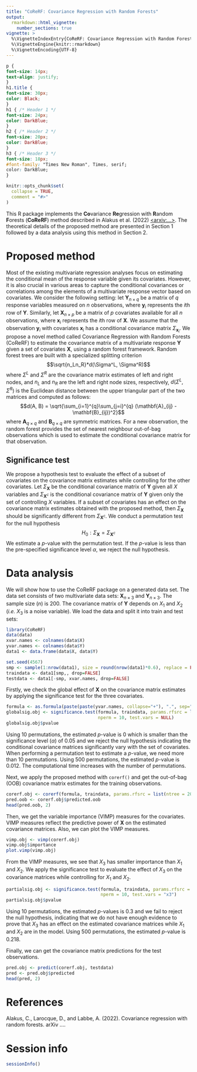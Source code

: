 ```yaml
---
title: "CoReRF: Covariance Regression with Random Forests"
output: 
  rmarkdown::html_vignette:
    number_sections: true
vignette: >
  %\VignetteIndexEntry{CoReRF: Covariance Regression with Random Forests}
  %\VignetteEngine{knitr::rmarkdown}
  %\VignetteEncoding{UTF-8}
---
```


```css
p {
font-size: 14px;
text-align: justify;
}
h1.title {
font-size: 30px;
color: Black;
}
h1 { /* Header 1 */
font-size: 24px;
color: DarkBlue;
}
h2 { /* Header 2 */
font-size: 20px;
color: DarkBlue;
}
h3 { /* Header 3 */
font-size: 18px;
#font-family: "Times New Roman", Times, serif;
color: DarkBlue;
}
```

```r
knitr::opts_chunk$set(
  collapse = TRUE,
  comment = "#>"
)
```

This R package implements the **Co**variance **Re**gression with **R**andom **F**orests (**CoReRF**) method described in Alakus et al. (2022) [<arxiv:...>](urllink). The theoretical details of the proposed method are presented in Section 1 followed by a data analysis using this method in Section 2. 

# Proposed method

Most of the existing multivariate regression analyses focus on estimating the conditional mean of the response variable given its covariates. However, it is also crucial in various areas to capture the conditional covariances or correlations among the elements of a multivariate response vector based on covariates. We consider the following setting: let $\mathbf{Y}_{n \times q}$ be a matrix of $q$ response variables measured on $n$ observations, where $\mathbf{y}_i$ represents the $i$th row of $\mathbf{Y}$. Similarly, let $\mathbf{X}_{n \times p}$ be a matrix of $p$ covariates available for all $n$ observations, where $\mathbf{x}_i$ represents the $i$th row of $\mathbf{X}$. We assume that the observation $\mathbf{y}_i$ with covariates $\mathbf{x}_i$ has a conditional covariance matrix $\Sigma_{\mathbf{x}_i}$. We propose a novel method called Covariance Regression with Random Forests (CoReRF) to estimate the covariance matrix of a multivariate response $\mathbf{Y}$ given a set of covariates $\mathbf{X}$, using a random forest framework. Random forest trees are built with a specialized splitting criterion $$\sqrt{n_Ln_R}*d(\Sigma^L, \Sigma^R)$$ where $\Sigma^L$ and $\Sigma^R$ are the covariance matrix estimates of left and right nodes, and $n_L$ and $n_R$ are the left and right node sizes, respectively, $d(\Sigma^L, \Sigma^R)$ is the Euclidean distance between the upper triangular part of the two matrices and computed as follows:
$$d(A, B) = \sqrt{\sum_{i=1}^{q}\sum_{j=i}^{q} (\mathbf{A}_{ij} - \mathbf{B}_{ij})^2}$$ where $\mathbf{A}_{q \times q}$ and $\mathbf{B}_{q \times q}$ are symmetric matrices. For a new observation, the random forest provides the set of nearest neighbour out-of-bag observations which is used to estimate the conditional covariance matrix for that observation.

## Significance test

We propose a hypothesis test to evaluate the effect of a subset of covariates on the covariance matrix estimates while controlling for the other covariates. Let $\Sigma_\mathbf{X}$ be the conditional covariance matrix of $\mathbf{Y}$ given all $X$ variables and $\Sigma_{\mathbf{X}^c}$ is the conditional covariance matrix of $\mathbf{Y}$ given only the set of controlling $X$ variables. If a subset of covariates has an effect on the covariance matrix estimates obtained with the proposed method, then $\Sigma_\mathbf{X}$ should be significantly different from $\Sigma_{\mathbf{X}^c}$. We conduct a permutation test for the null hypothesis $$H_0 : \Sigma_\mathbf{X} = \Sigma_{\mathbf{X}^c}$$ We estimate a $p$-value with the permutation test. If the $p$-value is less than the pre-specified significance level $\alpha$, we reject the null hypothesis. 

# Data analysis
We will show how to use the CoReRF package on a generated data set. The data set consists of two multivariate data sets: $\mathbf{X}_{n \times 3}$ and $\mathbf{Y}_{n \times 3}$. The sample size ($n$) is 200. The covariance matrix of $\mathbf{Y}$ depends on $X_1$ and $X_2$ (*i.e.* $X_3$ is a noise variable). We load the data and split it into train and test sets:

```r
library(CoReRF)
data(data)
xvar.names <- colnames(data$X)
yvar.names <- colnames(data$Y)
data1 <- data.frame(data$X, data$Y)

set.seed(4567)
smp <- sample(1:nrow(data1), size = round(nrow(data1)*0.6), replace = FALSE)
traindata <- data1[smp,, drop=FALSE]
testdata <- data1[-smp, xvar.names, drop=FALSE]
```

Firstly, we check the global effect of $\mathbf{X}$ on the covariance matrix estimates by applying the significance test for the three covariates.
```r
formula <- as.formula(paste(paste(yvar.names, collapse="+"), ".", sep=" ~ "))
globalsig.obj <- significance.test(formula, traindata, params.rfsrc = list(ntree = 200), 
                                   nperm = 10, test.vars = NULL)
globalsig.obj$pvalue
```
Using 10 permutations, the estimated $p$-value is 0 which is smaller than the significance level ($\alpha$) of 0.05 and we reject the null hypothesis indicating the conditional covariance matrices significantly vary with the set of covariates. When performing a permutation test to estimate a $p$-value, we need more than 10 permutations. Using 500 permutations, the estimated $p$-value is 0.012. The computational time increases with the number of permutations. 

Next, we apply the proposed method with `corerf()` and get the out-of-bag (OOB) covariance matrix estimates for the training observations.
```r
corerf.obj <- corerf(formula, traindata, params.rfsrc = list(ntree = 200))
pred.oob <- corerf.obj$predicted.oob
head(pred.oob, 2)
```

Then, we get the variable importance (VIMP) measures for the covariates. VIMP measures reflect the predictive power of $\mathbf{X}$ on the estimated covariance matrices. Also, we can plot the VIMP measures.
```r
vimp.obj <- vimp(corerf.obj)
vimp.obj$importance
plot.vimp(vimp.obj)
```

From the VIMP measures, we see that $X_3$ has smaller importance than $X_1$ and $X_2$. We apply the significance test to evaluate the effect of $X_3$ on the covariance matrices while controlling for $X_1$ and $X_2$.
```r
partialsig.obj <- significance.test(formula, traindata, params.rfsrc = list(ntree = 200), 
                                    nperm = 10, test.vars = "x3")
partialsig.obj$pvalue
```
Using 10 permutations, the estimated *p*-values is 0.3 and we fail to reject the null hypothesis, indicating that we do not have enough evidence to prove that $X_3$ has an effect on the estimated covariance matrices while $X_1$ and $X_2$ are in the model. Using 500 permutations, the estimated $p$-value is 0.218.

Finally, we can get the covariance matrix predictions for the test observations. 
```r
pred.obj <- predict(corerf.obj, testdata)
pred <- pred.obj$predicted
head(pred, 2)
```

# References
Alakus, C., Larocque, D., and Labbe, A. (2022). Covariance regression with random forests. arXiv ....

# Session info
```r
sessionInfo()
```
